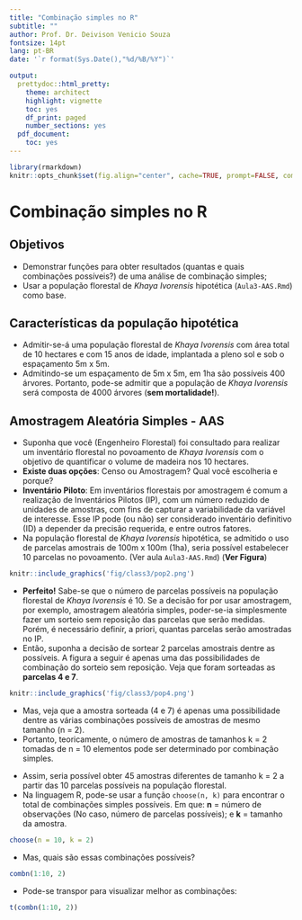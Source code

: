 ```yaml
---
title: "Combinação simples no R"
subtitle: ""
author: Prof. Dr. Deivison Venicio Souza
fontsize: 14pt
lang: pt-BR
date: '`r format(Sys.Date(),"%d/%B/%Y")`'

output:
  prettydoc::html_pretty:
    theme: architect
    highlight: vignette
    toc: yes
    df_print: paged
    number_sections: yes
  pdf_document:
    toc: yes
---
```


```r
library(rmarkdown)
knitr::opts_chunk$set(fig.align="center", cache=TRUE, prompt=FALSE, comment = NA, eval = TRUE)
```

# Combinação simples no R

## Objetivos

- Demonstrar funções para obter resultados (quantas e quais combinações possíveis?) de uma análise de combinação simples;
- Usar a população florestal de *Khaya Ivorensis* hipotética (`Aula3-AAS.Rmd`) como base.

## Características da população hipotética

- Admitir-se-á uma população florestal de *Khaya Ivorensis* com área total de 10 hectares e com 15 anos de idade, implantada a pleno sol e sob o espaçamento 5m x 5m.
- Admitindo-se um espaçamento de 5m x 5m, em 1ha são possíveis 400 árvores. Portanto, pode-se admitir que a população de *Khaya Ivorensis* será composta de 4000 árvores (**sem mortalidade!**).

## Amostragem Aleatória Simples - AAS

- Suponha que você (Engenheiro Florestal) foi consultado para realizar um inventário florestal no povoamento de *Khaya Ivorensis* com o objetivo de quantificar o volume de madeira nos 10 hectares.
- **Existe duas opções**: Censo ou Amostragem? Qual você escolheria e porque?
- **Inventário Piloto**: Em inventários florestais por amostragem é comum a realização de Inventários Pilotos (IP), com um número reduzido de unidades de amostras, com fins de capturar a variabilidade da variável de interesse. Esse IP pode (ou não) ser considerado inventário definitivo (ID) a depender da precisão requerida, e entre outros fatores.
- Na população florestal de *Khaya Ivorensis* hipotética, se admitido o uso de parcelas amostrais de 100m x 100m (1ha), seria possível estabelecer 10 parcelas no povoamento. (Ver aula `Aula3-AAS.Rmd`) (**Ver Figura**)

```r
knitr::include_graphics('fig/class3/pop2.png')
```

- **Perfeito!** Sabe-se que o número de parcelas possíveis na população florestal de *Khaya Ivorensis* é 10. Se a decisão for por usar amostragem, por exemplo, amostragem aleatória simples, poder-se-ia simplesmente fazer um sorteio sem reposição das parcelas que serão medidas. Porém, é necessário definir, a priori, quantas parcelas serão amostradas no IP.
- Então, suponha a decisão de sortear 2 parcelas amostrais dentre as possíveis. A figura a seguir é apenas uma das possibilidades de combinação do sorteio sem reposição. Veja que foram sorteadas as **parcelas 4 e 7**.

```r
knitr::include_graphics('fig/class3/pop4.png')
```

- Mas, veja que a amostra sorteada (4 e 7) é apenas uma possibilidade dentre as várias combinações possíveis de amostras de mesmo tamanho (n = 2).
- Portanto, teoricamente, o número de amostras de tamanhos k = 2 tomadas de n = 10 elementos pode ser determinado por combinação simples.

\begin{equation*}
\normalsize
C_{n,k} =\frac{n!}{k!(n-k)!} \\~\\~\\
C_{10,2} =\frac{10!}{2!(10-2)!} = \frac{(10).(9).(8!)}{2!(8!)} = \frac{(10).(9)}{2} = \color{blue}{45}
\end{equation*}

- Assim, seria possível obter 45 amostras diferentes de tamanho k = 2 a partir das 10 parcelas possíveis na população florestal.
- Na linguagem R, pode-se usar a função `choose(n, k)` para encontrar o total de combinações simples possíveis. Em que: **n** = número de observações (No caso, número de parcelas possíveis); e **k** = tamanho da amostra.

```r
choose(n = 10, k = 2)
```

- Mas, quais são essas combinações possíveis?

```r
combn(1:10, 2)
```

- Pode-se transpor para visualizar melhor as combinações:

```r
t(combn(1:10, 2))
```

